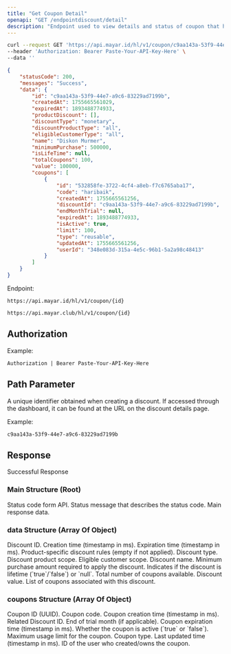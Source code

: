 ```yaml
---
title: "Get Coupon Detail"
openapi: "GET /endpointdiscount/detail"
description: "Endpoint used to view details and status of coupon that have been created"
---
```


<RequestExample>

```bash Request Example
curl --request GET 'https://api.mayar.id/hl/v1/coupon/c9aa143a-53f9-44e7-a9c6-83229ad7199b' \
--header 'Authorization: Bearer Paste-Your-API-Key-Here' \
--data ''
```

</RequestExample>

<ResponseExample>

```json Response Example 200
{
    "statusCode": 200,
    "messages": "Success",
    "data": {
        "id": "c9aa143a-53f9-44e7-a9c6-83229ad7199b",
        "createdAt": 1755665561029,
        "expiredAt": 1893488774933,
        "productDiscount": [],
        "discountType": "monetary",
        "discountProductType": "all",
        "eligibleCustomerType": "all",
        "name": "Diskon Murmer",
        "minimumPurchase": 500000,
        "isLifeTime": null,
        "totalCoupons": 100,
        "value": 100000,
        "coupons": [
            {
                "id": "532858fe-3722-4cf4-a8eb-f7c6765aba17",
                "code": "haribaik",
                "createdAt": 1755665561256,
                "discountId": "c9aa143a-53f9-44e7-a9c6-83229ad7199b",
                "endMonthTrial": null,
                "expiredAt": 1893488774933,
                "isActive": true,
                "limit": 100,
                "type": "reusable",
                "updatedAt": 1755665561256,
                "userId": "348e083d-315a-4e5c-96b1-5a2a98c48413"
            }
        ]
    }
}
```

</ResponseExample>

Endpoint:

<CodeGroup>

```Production Production
https://api.mayar.id/hl/v1/coupon/{id}
```


```Sandbox Sandbox
https://api.mayar.club/hl/v1/coupon/{id}
```

</CodeGroup>

## Authorization

<ResponseField name="Authorization" type="string" required>
  Example:

  `Authorization | Bearer Paste-Your-API-Key-Here`
</ResponseField>

## Path Parameter

<ParamField path="id" type="string" required="false">
  A unique identifier obtained when creating a discount. If accessed through the dashboard, it can be found at the URL on the discount details page.

  Example:

  `c9aa143a-53f9-44e7-a9c6-83229ad7199b`
</ParamField>

## Response

Successful Response

### Main Structure (Root)

<ParamField path="statusCode" type="integer" required>
  Status code form API.
</ParamField>

<ParamField path="messages" type="string" required>
  Status message that describes the status code.
</ParamField>

<ParamField path="data" type="array of object">
  Main response data.
</ParamField>

### data Structure (Array Of Object)

<ParamField path="id" type="string" required>
  Discount ID.
</ParamField>

<ParamField path="createdAt" type="integer" required>
  Creation time (timestamp in ms).
</ParamField>

<ParamField path="expiredAt" type="integer" required>
  Expiration time (timestamp in ms).
</ParamField>

<ParamField path="productDiscount" type="array of object">
  Product-specific discount rules (empty if not applied).
</ParamField>

<ParamField path="discountType" type="string" required>
  Discount type.
</ParamField>

<ParamField path="discountProductType" type="string" required>
  Discount product scope.
</ParamField>

<ParamField path="eligibleCustomerType" type="string" required>
  Eligible customer scope.
</ParamField>

<ParamField path="name" type="string" required>
  Discount name.
</ParamField>

<ParamField path="minimumPurchase" type="integer" required>
  Minimum purchase amount required to apply the discount.
</ParamField>

<ParamField path="isLifeTime" type="boolean | null">
  Indicates if the discount is lifetime (`true`/`false`) or `null`.
</ParamField>

<ParamField path="totalCoupons" type="integer" required>
  Total number of coupons available.
</ParamField>

<ParamField path="value" type="integer" required>
  Discount value.
</ParamField>

<ParamField path="coupons" type="array of object">
  List of coupons associated with this discount.
</ParamField>

### coupons Structure (Array Of Object)

<ParamField path="id" type="string<uuid>" required>
  Coupon ID (UUID).
</ParamField>

<ParamField path="code" type="string" required>
  Coupon code.
</ParamField>

<ParamField path="createdAt" type="integer" required>
  Coupon creation time (timestamp in ms).
</ParamField>

<ParamField path="discountId" type="string<uuid>" required>
  Related Discount ID.
</ParamField>

<ParamField path="endMonthTrial" type="string | null" required>
  End of trial month (if applicable).
</ParamField>

<ParamField path="expiredAt" type="integer" required>
  Coupon expiration time (timestamp in ms).
</ParamField>

<ParamField path="isActive" type="boolean" required>
  Whether the coupon is active (`true` or `false`).
</ParamField>

<ParamField path="limit" type="integer" required>
  Maximum usage limit for the coupon.
</ParamField>

<ParamField path="type" type="string" required>
  Coupon type.
</ParamField>

<ParamField path="updatedAt" type="integer" required>
  Last updated time (timestamp in ms).
</ParamField>

<ParamField path="userId" type="string<uuid>" required>
  ID of the user who created/owns the coupon.
</ParamField>